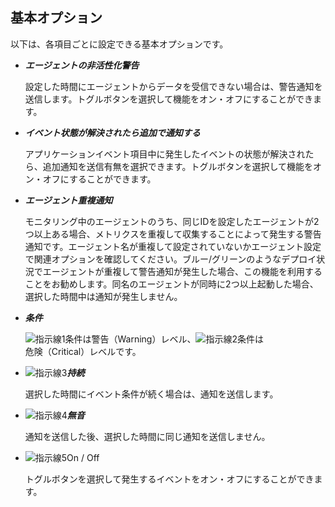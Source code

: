 ## 基本オプション

以下は、各項目ごとに設定できる基本オプションです。

-   **_エージェントの非活性化警告_**

    設定した時間にエージェントからデータを受信できない場合は、警告通知を送信します。トグルボタンを選択して機能をオン・オフにすることができます。

-   **_イベント状態が解決されたら追加で通知する_**

    アプリケーションイベント項目中に発生したイベントの状態が解決されたら、追加通知を送信有無を選択できます。トグルボタンを選択して機能をオン・オフにすることができます。

-   **_エージェント重複通知_**

    モニタリング中のエージェントのうち、同じIDを設定したエージェントが2つ以上ある場合、メトリクスを重複して収集することによって発生する警告通知です。エージェント名が重複して設定されていないかエージェント設定で関連オプションを確認してください。ブルー/グリーンのようなデプロイ状況でエージェントが重複して警告通知が発生した場合、この機能を利用することをお勧めします。同名のエージェントが同時に2つ以上起動した場合、選択した時間中は通知が発生しません。

-   **_条件_**

    ![指示線1](/img/number-01.png)条件は<span class='slow'>警告（Warning）</span>レベル、![指示線2](/img/number-02.png)条件は<span class='vslow'>危険（Critical）</span>レベルです。

-   ![指示線3](/img/number-03.png)**_持続_**

    選択した時間にイベント条件が続く場合は、通知を送信します。

-   ![指示線4](/img/number-04.png)**_無音_**

    通知を送信した後、選択した時間に同じ通知を送信しません。

-   ![指示線5](/img/number-05.png)On / Off

    トグルボタンを選択して発生するイベントをオン・オフにすることができます。 
